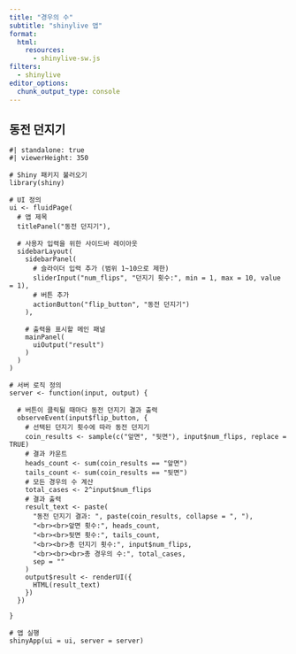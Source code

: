 ```yaml
---
title: "경우의 수"
subtitle: "shinylive 앱"
format:
  html:
    resources: 
      - shinylive-sw.js
filters:
  - shinylive
editor_options: 
  chunk_output_type: console
---
```



## 동전 던지기

```shinylive-r
#| standalone: true
#| viewerHeight: 350

# Shiny 패키지 불러오기
library(shiny)

# UI 정의
ui <- fluidPage(
  # 앱 제목
  titlePanel("동전 던지기"),
  
  # 사용자 입력을 위한 사이드바 레이아웃
  sidebarLayout(
    sidebarPanel(
      # 슬라이더 입력 추가 (범위 1~10으로 제한)
      sliderInput("num_flips", "던지기 횟수:", min = 1, max = 10, value = 1),
      # 버튼 추가
      actionButton("flip_button", "동전 던지기")
    ),
    
    # 출력을 표시할 메인 패널
    mainPanel(
      uiOutput("result")
    )
  )
)

# 서버 로직 정의
server <- function(input, output) {
  
  # 버튼이 클릭될 때마다 동전 던지기 결과 출력
  observeEvent(input$flip_button, {
    # 선택된 던지기 횟수에 따라 동전 던지기
    coin_results <- sample(c("앞면", "뒷면"), input$num_flips, replace = TRUE)
    # 결과 카운트
    heads_count <- sum(coin_results == "앞면")
    tails_count <- sum(coin_results == "뒷면")
    # 모든 경우의 수 계산
    total_cases <- 2^input$num_flips
    # 결과 출력
    result_text <- paste(
      "동전 던지기 결과: ", paste(coin_results, collapse = ", "),
      "<br><br>앞면 횟수:", heads_count,
      "<br><br>뒷면 횟수:", tails_count,
      "<br><br>총 던지기 횟수:", input$num_flips,
      "<br><br><br>총 경우의 수:", total_cases,
      sep = ""
    )
    output$result <- renderUI({
      HTML(result_text)
    })
  })
  
}

# 앱 실행
shinyApp(ui = ui, server = server)

```

